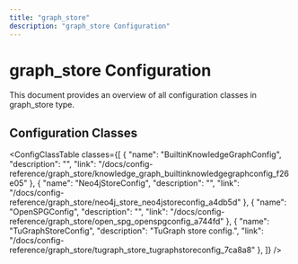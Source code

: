 ```yaml
---
title: "graph_store"
description: "graph_store Configuration"
---
```


# graph_store Configuration

This document provides an overview of all configuration classes in graph_store type.


## Configuration Classes

<ConfigClassTable classes={[
  {
    "name": "BuiltinKnowledgeGraphConfig",
    "description": "",
    "link": "/docs/config-reference/graph_store/knowledge_graph_builtinknowledgegraphconfig_f26e05"
  },
  {
    "name": "Neo4jStoreConfig",
    "description": "",
    "link": "/docs/config-reference/graph_store/neo4j_store_neo4jstoreconfig_a4db5d"
  },
  {
    "name": "OpenSPGConfig",
    "description": "",
    "link": "/docs/config-reference/graph_store/open_spg_openspgconfig_a744fd"
  },
  {
    "name": "TuGraphStoreConfig",
    "description": "TuGraph store config.",
    "link": "/docs/config-reference/graph_store/tugraph_store_tugraphstoreconfig_7ca8a8"
  },
]} />

